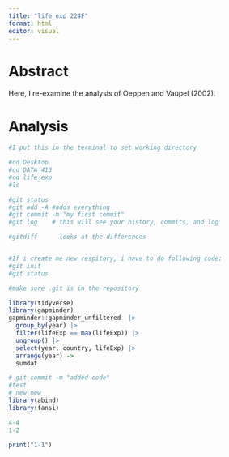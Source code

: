 ```yaml
---
title: "life_exp 224F"
format: html
editor: visual
---
```


# Abstract

Here, I re-examine the analysis of Oeppen and Vaupel (2002).

# Analysis

```r
#I put this in the terminal to set working directory 

#cd Desktop
#cd DATA_413
#cd life_exp
#ls 

#git status
#git add -A #adds everything
#git commit -m "my first commit"
#git log    # this will see your history, commits, and log

#gitdiff      looks at the differences


#If i create me new respitory, i have to do following code:
#git init
#git status 

#make sure .git is in the repository 
```

```r
library(tidyverse)
library(gapminder)
gapminder::gapminder_unfiltered  |> 
  group_by(year) |>
  filter(lifeExp == max(lifeExp)) |>
  ungroup() |>
  select(year, country, lifeExp) |>
  arrange(year) ->
  sumdat

```

```r
# git commit -m "added code"
#test
# new new
library(abind)
library(fansi)

4-4
1-2
```

```r
print("1-1")
```
